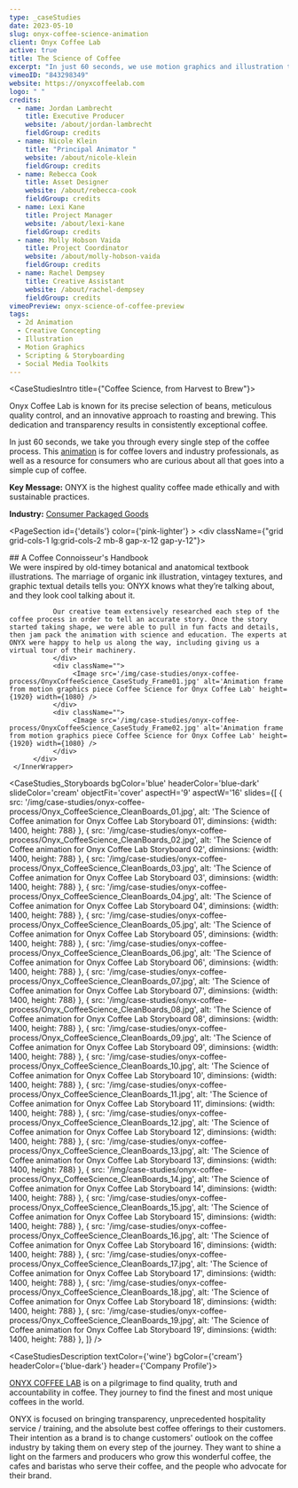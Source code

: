 ```yaml
---
type: _caseStudies
date: 2023-05-10
slug: onyx-coffee-science-animation
client: Onyx Coffee Lab
active: true
title: The Science of Coffee
excerpt: "In just 60 seconds, we use motion graphics and illustration to take you through every step of Onyx's coffee process."
vimeoID: "843298349"
website: https://onyxcoffeelab.com
logo: " "
credits:
  - name: Jordan Lambrecht
    title: Executive Producer
    website: /about/jordan-lambrecht
    fieldGroup: credits
  - name: Nicole Klein
    title: "Principal Animator "
    website: /about/nicole-klein
    fieldGroup: credits
  - name: Rebecca Cook
    title: Asset Designer
    website: /about/rebecca-cook
    fieldGroup: credits
  - name: Lexi Kane
    title: Project Manager
    website: /about/lexi-kane
    fieldGroup: credits
  - name: Molly Hobson Vaida
    title: Project Coordinator
    website: /about/molly-hobson-vaida
    fieldGroup: credits
  - name: Rachel Dempsey
    title: Creative Assistant
    website: /about/rachel-dempsey
    fieldGroup: credits
vimeoPreview: onyx-science-of-coffee-preview
tags:
  - 2d Animation
  - Creative Concepting
  - Illustration
  - Motion Graphics
  - Scripting & Storyboarding
  - Social Media Toolkits
---
```


<CaseStudiesIntro title={"Coffee Science, from Harvest to Brew"}>

Onyx Coffee Lab is known for its precise selection of beans, meticulous quality control, and an innovative approach to roasting and brewing. This dedication and transparency results in consistently exceptional coffee.

In just 60 seconds, we take you through every single step of the coffee process. This [animation](/services/animation) is for coffee lovers and industry professionals, as well as a resource for consumers who are curious about all that goes into a simple cup of coffee.

**Key Message:** ONYX is the highest quality coffee made ethically and with sustainable practices.

**Industry:** [Consumer Packaged Goods](/industries/cpg-video-production)
</CaseStudiesIntro>


<PageSection id={'details'} color={'pink-lighter'} >
     <InnerWrapper>
          <div className={"grid grid-cols-1 lg:grid-cols-2 mb-8 gap-x-12 gap-y-12"}>
               <div>
               ## A Coffee Connoisseur's Handbook
               </div>
               <div>
               We were inspired by old-timey botanical and anatomical textbook illustrations. The marriage of organic ink illustration, vintagey textures, and graphic textual details tells you: ONYX knows what they’re talking about, and they look cool talking about it.

               Our creative team extensively researched each step of the coffee process in order to tell an accurate story. Once the story started taking shape, we were able to pull in fun facts and details, then jam pack the animation with science and education. The experts at ONYX were happy to help us along the way, including giving us a virtual tour of their machinery.
               </div>
               <div className="">
                    <Image src='/img/case-studies/onyx-coffee-process/OnyxCoffeeScience_CaseStudy_Frame01.jpg' alt='Animation frame from motion graphics piece Coffee Science for Onyx Coffee Lab' height={1920} width={1080} />
               </div>
               <div className="">
                    <Image src='/img/case-studies/onyx-coffee-process/OnyxCoffeeScience_CaseStudy_Frame02.jpg' alt='Animation frame from motion graphics piece Coffee Science for Onyx Coffee Lab' height={1920} width={1080} />
               </div>
          </div>
     </InnerWrapper>
</PageSection>


<CaseStudies_Storyboards
bgColor='blue'
headerColor='blue-dark'
slideColor='cream'
objectFit='cover'
aspectH='9'
aspectW='16'
slides={[
    {
      src: '/img/case-studies/onyx-coffee-process/Onyx_CoffeeScience_CleanBoards_01.jpg',
      alt: 'The Science of Coffee animation for Onyx Coffee Lab Storyboard 01',
      diminsions: {width: 1400, height: 788}
    },
    {
      src: '/img/case-studies/onyx-coffee-process/Onyx_CoffeeScience_CleanBoards_02.jpg',
      alt: 'The Science of Coffee animation for Onyx Coffee Lab Storyboard 02',
      diminsions: {width: 1400, height: 788}
    },
    {
      src: '/img/case-studies/onyx-coffee-process/Onyx_CoffeeScience_CleanBoards_03.jpg',
      alt: 'The Science of Coffee animation for Onyx Coffee Lab Storyboard 03',
      diminsions: {width: 1400, height: 788}
    },
    {
      src: '/img/case-studies/onyx-coffee-process/Onyx_CoffeeScience_CleanBoards_04.jpg',
      alt: 'The Science of Coffee animation for Onyx Coffee Lab Storyboard 04',
      diminsions: {width: 1400, height: 788}
    },
    {
      src: '/img/case-studies/onyx-coffee-process/Onyx_CoffeeScience_CleanBoards_05.jpg',
      alt: 'The Science of Coffee animation for Onyx Coffee Lab Storyboard 05',
      diminsions: {width: 1400, height: 788}
    },
    {
      src: '/img/case-studies/onyx-coffee-process/Onyx_CoffeeScience_CleanBoards_06.jpg',
      alt: 'The Science of Coffee animation for Onyx Coffee Lab Storyboard 06',
      diminsions: {width: 1400, height: 788}
    },
    {
      src: '/img/case-studies/onyx-coffee-process/Onyx_CoffeeScience_CleanBoards_07.jpg',
      alt: 'The Science of Coffee animation for Onyx Coffee Lab Storyboard 07',
      diminsions: {width: 1400, height: 788}
    },
    {
      src: '/img/case-studies/onyx-coffee-process/Onyx_CoffeeScience_CleanBoards_08.jpg',
      alt: 'The Science of Coffee animation for Onyx Coffee Lab Storyboard 08',
      diminsions: {width: 1400, height: 788}
    },
    {
      src: '/img/case-studies/onyx-coffee-process/Onyx_CoffeeScience_CleanBoards_09.jpg',
      alt: 'The Science of Coffee animation for Onyx Coffee Lab Storyboard 09',
      diminsions: {width: 1400, height: 788}
    },
    {
      src: '/img/case-studies/onyx-coffee-process/Onyx_CoffeeScience_CleanBoards_10.jpg',
      alt: 'The Science of Coffee animation for Onyx Coffee Lab Storyboard 10',
      diminsions: {width: 1400, height: 788}
    },
    {
      src: '/img/case-studies/onyx-coffee-process/Onyx_CoffeeScience_CleanBoards_11.jpg',
      alt: 'The Science of Coffee animation for Onyx Coffee Lab Storyboard 11',
      diminsions: {width: 1400, height: 788}
    },
    {
      src: '/img/case-studies/onyx-coffee-process/Onyx_CoffeeScience_CleanBoards_12.jpg',
      alt: 'The Science of Coffee animation for Onyx Coffee Lab Storyboard 12',
      diminsions: {width: 1400, height: 788}
    },
    {
      src: '/img/case-studies/onyx-coffee-process/Onyx_CoffeeScience_CleanBoards_13.jpg',
      alt: 'The Science of Coffee animation for Onyx Coffee Lab Storyboard 13',
      diminsions: {width: 1400, height: 788}
    },
    {
      src: '/img/case-studies/onyx-coffee-process/Onyx_CoffeeScience_CleanBoards_14.jpg',
      alt: 'The Science of Coffee animation for Onyx Coffee Lab Storyboard 14',
      diminsions: {width: 1400, height: 788}
    },
    {
      src: '/img/case-studies/onyx-coffee-process/Onyx_CoffeeScience_CleanBoards_15.jpg',
      alt: 'The Science of Coffee animation for Onyx Coffee Lab Storyboard 15',
      diminsions: {width: 1400, height: 788}
    },
    {
      src: '/img/case-studies/onyx-coffee-process/Onyx_CoffeeScience_CleanBoards_16.jpg',
      alt: 'The Science of Coffee animation for Onyx Coffee Lab Storyboard 16',
      diminsions: {width: 1400, height: 788}
    },
    {
      src: '/img/case-studies/onyx-coffee-process/Onyx_CoffeeScience_CleanBoards_17.jpg',
      alt: 'The Science of Coffee animation for Onyx Coffee Lab Storyboard 17',
      diminsions: {width: 1400, height: 788}
    },
    {
      src: '/img/case-studies/onyx-coffee-process/Onyx_CoffeeScience_CleanBoards_18.jpg',
      alt: 'The Science of Coffee animation for Onyx Coffee Lab Storyboard 18',
      diminsions: {width: 1400, height: 788}
    },
    {
      src: '/img/case-studies/onyx-coffee-process/Onyx_CoffeeScience_CleanBoards_19.jpg',
      alt: 'The Science of Coffee animation for Onyx Coffee Lab Storyboard 19',
      diminsions: {width: 1400, height: 788}
    },
  ]}
/> 



<CaseStudiesDescription textColor={'wine'} bgColor={'cream'} headerColor={'blue-dark'} header={'Company Profile'}>

[ONYX COFFEE LAB](https://onyxcoffeelab.com) is on a pilgrimage to find quality, truth and accountability in coffee. They journey to find the finest and most unique coffees in the world.

ONYX is focused on bringing transparency, unprecedented hospitality service / training, and the absolute best coffee offerings to their customers. Their intention as a brand is to change customers' outlook on the coffee industry by taking them on every step of the journey. They want to shine a light on the farmers and producers who grow this wonderful coffee, the cafes and baristas who serve their coffee, and the people who advocate for their brand.

</CaseStudiesDescription>